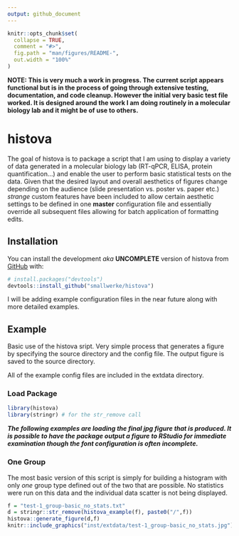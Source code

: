 ```yaml
---
output: github_document
---
```


<!-- README.md is generated from README.Rmd. Please edit that file -->

```r
knitr::opts_chunk$set(
  collapse = TRUE,
  comment = "#>",
  fig.path = "man/figures/README-",
  out.width = "100%"
)
```

**NOTE: This is very much a work in progress. The current script appears functional but is in the process of going through extensive testing, documentation, and code cleanup. However the initial very basic test file worked. It is designed around the work I am doing routinely in a molecular biology lab and it might be of use to others.**

# histova

<!-- badges: start -->
<!-- badges: end -->

The goal of histova is to package a script that I am using to display a variety of data generated in a molecular biology lab (RT-qPCR, ELISA, protein quantification...) and enable the user to perform basic statistical tests on the data. Given that the desired layout and overall aesthetics of figures change depending on the audience (slide presentation vs. poster vs. paper etc.) *strange* custom features have been included to allow certain aesthetic settings to be defined in one **master** configuration file and essentially override all subsequent files allowing for batch application of formatting edits.

## Installation

You can install the development *aka* **UNCOMPLETE** version of histova from [GitHub](https://github.com/) with:

``` r
# install.packages("devtools")
devtools::install_github("smallwerke/histova")
```

I will be adding example configuration files in the near future along with more detailed examples.

## Example

Basic use of the histova sript. Very simple process that generates a figure by specifying the source directory and the config file. The output figure is saved to the source directory.

All of the example config files are included in the extdata directory.

### Load Package

```r
library(histova)
library(stringr) # for the str_remove call
```

***The following examples are loading the final jpg figure that is produced. It is possible to have the package output a figure to RStudio for immediate examination though the font configuration is often incomplete.***

### One Group

The most basic version of this script is simply for building a histogram with only *one* group type defined out of the two that are possible. No statistics were run on this data and the individual data scatter is not being displayed.

```r
f = "test-1_group-basic_no_stats.txt"
d = stringr::str_remove(histova_example(f), paste0("/",f))
histova::generate_figure(d,f)
knitr::include_graphics("inst/extdata/test-1_group-basic_no_stats.jpg")
```
